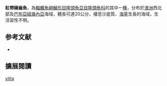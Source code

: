 {{Speciesbox
| name = 紅帶豬齒魚
| status = LC
| status_system = IUCN3.1
| genus = Choerodon
| species = vitta
| authority = [[Ogilby|Ogilby]], 1910
| synonyms = 
}}

'''紅帶豬齒魚'''，為[[輻鰭魚綱|輻鰭魚綱]][[鱸形目|鱸形目]][[隆頭魚亞目|隆頭魚亞目]][[隆頭魚科|隆頭魚科]]的其中一[[種|種]]，分布於[[澳洲|澳洲]]西北部及[[巴布亞紐幾內亞|巴布亞紐幾內亞]]海域，體長可達20公分，棲息沙底質、[[海草|海草]]生長的海域，生活習性不明。
==参考文献==
*{{FishBase_species|genus=Choerodon|species=vitta|year=2013|month=7}}
== 擴展閱讀 ==
{{refbegin}}
{{wikispecies-inline|Choerodon vitta|紅帶豬齒魚}}
{{refend}}
{{Taxonbar|from=Q2321107}}

[[Category:豬齒魚屬|vitta]]


{{鱸形目小作品}}